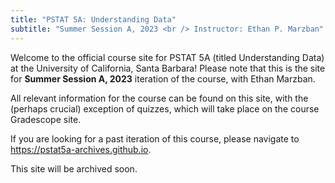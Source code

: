 ```yaml
---
title: "PSTAT 5A: Understanding Data"
subtitle: "Summer Session A, 2023 <br /> Instructor: Ethan P. Marzban"
---
```


Welcome to the official course site for PSTAT 5A (titled Understanding Data) at the University of California, Santa Barbara! Please note that this is the site for **Summer Session A, 2023** iteration of the course, with Ethan Marzban. \

All relevant information for the course can be found on this site, with the (perhaps crucial) exception of quizzes, which will take place on the course Gradescope site. \

If you are looking for a past iteration of this course, please navigate to <a href="https://pstat5a-archives.github.io" target = "_blank">https://pstat5a-archives.github.io</a>. \

This site will be archived soon.
